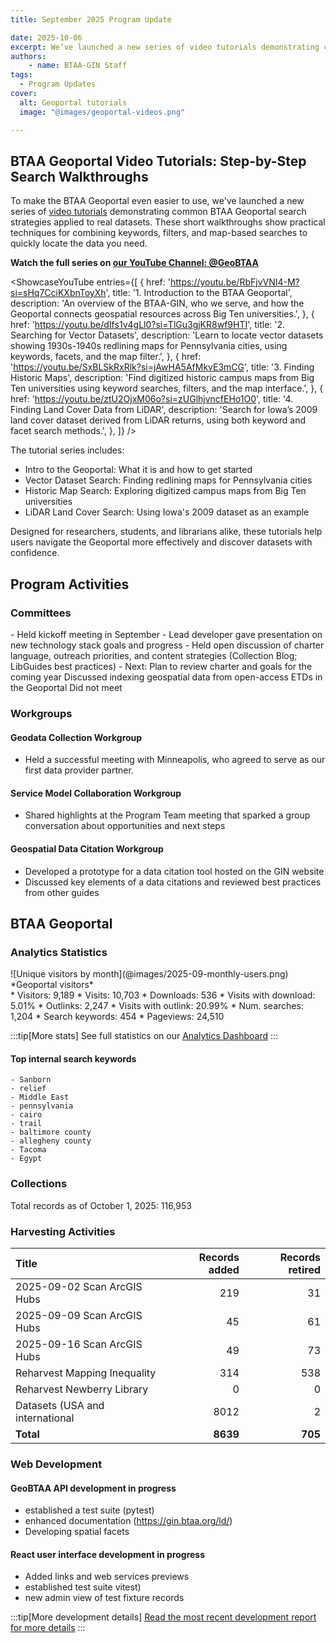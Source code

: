 ```yaml
---
title: September 2025 Program Update

date: 2025-10-06
excerpt: We’ve launched a new series of video tutorials demonstrating common BTAA Geoportal search strategies
authors:
    - name: BTAA-GIN Staff
tags:
  - Program Updates
cover:
  alt: Geoportal tutorials
  image: "@images/geoportal-videos.png"

---
```


<div class="monthly-highlight">

## BTAA Geoportal Video Tutorials: Step-by-Step Search Walkthroughs

To make the BTAA Geoportal even easier to use, we've launched a new series of [video tutorials](../../library/geoportal-video-tutorials) demonstrating common BTAA Geoportal search strategies applied to real datasets. These short walkthroughs show practical techniques for combining keywords, filters, and map-based searches to quickly locate the data you need.

**Watch the full series on [our YouTube Channel: @GeoBTAA](https://www.youtube.com/watch?v=RbFjvVNI4-M&list=PLNMgmHMZCEbc-QJZP12rKa1YtFjgD-7Vh)**

<ShowcaseYouTube
  entries={[
    {
      href: 'https://youtu.be/RbFjvVNI4-M?si=sHq7CciKXbnToyXh',
      title: '1. Introduction to the BTAA Geoportal',
      description: 'An overview of the BTAA-GIN, who we serve, and how the Geoportal connects geospatial resources across Big Ten universities.',
    },
    {
      href: 'https://youtu.be/dIfs1v4gLl0?si=TlGu3gjKR8wf9HTI',
      title: '2. Searching for Vector Datasets',
      description: 'Learn to locate vector datasets showing 1930s-1940s redlining maps for Pennsylvania cities, using keywords, facets, and the map filter.',
    },
    {
      href: 'https://youtu.be/SxBLSkRxRlk?si=jAwHA5AfMkvE3mCG',
      title: '3. Finding Historic Maps',
      description: 'Find digitized historic campus maps from Big Ten universities using keyword searches, filters, and the map interface.',
    },
    {
      href: 'https://youtu.be/ztU2OjxM06o?si=zUGlhjvncfEHo1O0',
      title: '4. Finding Land Cover Data from LiDAR',
      description: 'Search for Iowa’s 2009 land cover dataset derived from LiDAR returns, using both keyword and facet search methods.',
    },
  ]}
/>

The tutorial series includes:
- Intro to the Geoportal:  What it is and how to get started
- Vector Dataset Search:  Finding redlining maps for Pennsylvania cities
- Historic Map Search:  Exploring digitized campus maps from Big Ten universities
- LiDAR Land Cover Search:  Using Iowa's 2009 dataset as an example
 
Designed for researchers, students, and librarians alike, these tutorials help users navigate the Geoportal more effectively and discover datasets with confidence.

</div>

## Program Activities

### Committees

<CardGrid>
  <Card title="TECHnology">
    - Held kickoff meeting in September
    - Lead developer gave presentation on new technology stack goals and progress
  </Card>

  <Card title="Community Engagement">
    - Held open discussion of charter language, outreach priorities, and content strategies (Collection Blog; LibGuides best practices)
    - Next: Plan to review charter and goals for the coming year
  </Card>

  <Card title="Knowledge">
    Discussed indexing geospatial data from open-access ETDs in the Geoportal
  </Card>

  <Card title="Coordination">
    Did not meet
  </Card>
</CardGrid>

### Workgroups

<Card>


#### Geodata Collection Workgroup

* Held a successful meeting with Minneapolis, who agreed to serve as our first data provider partner.

#### Service Model Collaboration Workgroup

* Shared highlights at the Program Team meeting that sparked a group conversation about opportunities and next steps

#### Geospatial Data Citation Workgroup

* Developed a prototype for a data citation tool hosted on the GIN website
* Discussed key elements of a data citations and reviewed best practices from other guides

	
</Card>


## BTAA Geoportal 

### Analytics Statistics

<TwoThirdsLayout>
  <div slot="left">
  ![Unique visitors by month](@images/2025-09-monthly-users.png)
  *Geoportal visitors*
  </div>

  <div slot="right">
  <div class="compact-list">
    * Visitors: 9,189
    * Visits: 10,703
    * Downloads: 536
    * Visits with download: 5.01%
    * Outlinks: 2,247
    * Visits with outlink: 20.99%
    * Num. searches: 1,204
    * Search keywords: 454
    * Pageviews: 24,510
  </div>
  </div>
</TwoThirdsLayout>


:::tip[More stats]
See full statistics on our [Analytics Dashboard](https://tableau.umn.edu/t/UL/views/BTAAGeoportalusageMatomo/Monthlycharts?%3Aembed=y&%3AisGuestRedirectFromVizportal=y)
:::


<div class="grid cards" markdown>

#### Top internal search keywords
<ChipList class="not-content">

	- Sanborn
	- relief
	- Middle East
	- pennsylvania
	- cairo
	- trail
	- baltimore county
	- allegheny county
	- Tacoma
	- Egypt
</ChipList>

</div>


### Collections

<p class="records-total">Total records as of October 1, 2025: 116,953</p>

### Harvesting Activities

| Title | Records added | Records retired |
|:--|--:|--:|
| 2025-09-02 Scan ArcGIS Hubs | 219 | 31 |
| 2025-09-09 Scan ArcGIS Hubs | 45 | 61 |
| 2025-09-16 Scan ArcGIS Hubs | 49 | 73 |
| Reharvest Mapping Inequality | 314 | 538 |
| Reharvest Newberry Library | 0 | 0 |
| Datasets (USA and international | 8012 | 2 |
| **Total** | **8639** | **705** |


### Web Development

#### GeoBTAA API development in progress
- established a test suite (pytest)
- enhanced documentation (https://gin.btaa.org/ld/)
- Developing spatial facets

#### React user interface development in progress
- Added links and web services previews
- established test suite vitest)
- new admin view of test fixture records

:::tip[More development details]
[Read the most recent development report for more details](https://docs.google.com/document/d/1drJsQhDEa5bTuNh3a4MvhGRimahqAP5DzpzQ5z0JCTg/edit?usp=sharing)
:::